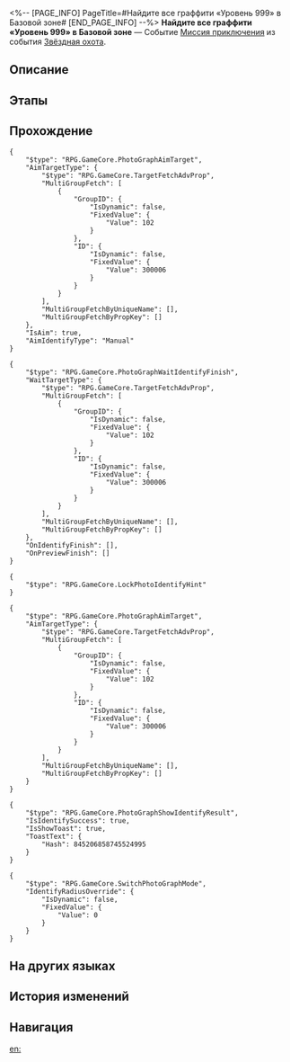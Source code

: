<%-- [PAGE_INFO]
PageTitle=#Найдите все граффити «Уровень 999» в Базовой зоне#
[END_PAGE_INFO] --%>
{{Дополнить|Диалоги.}}
{{Миссия Инфобокс
|id              = 8000153
|Название        = 
|Изображение     = Миссия Найдите все граффити «Уровень 999» в Базовой зоне.png
|Тип             = Миссия приключения
|Событие         = Звёздная охота
|Глава           = 
|Условия         = Завершена [[Миссия компаньона]] «[[Дух Панклорда]]»
|Персонажи       = Первопроходец
|СтартЛокация    = [[Космическая станция «Герта»]] — [[Базовая зона]]
|Мир             = Космическая станция «Герта»
|Предыдущая      = 
|Следующая       = 
|Награды         = 
}}
'''Найдите все граффити «Уровень 999» в Базовой зоне''' — Событие [[Миссия приключения]] из события [[Звёздная охота]].

==Описание==
{{Описание|<!--официальное описание из Перекрёстка судеб-->}}

==Этапы==


==Прохождение==
{{Дополнить}}
<pre>{
	"$type": "RPG.GameCore.PhotoGraphAimTarget",
	"AimTargetType": {
		"$type": "RPG.GameCore.TargetFetchAdvProp",
		"MultiGroupFetch": [
			{
				"GroupID": {
					"IsDynamic": false,
					"FixedValue": {
						"Value": 102
					}
				},
				"ID": {
					"IsDynamic": false,
					"FixedValue": {
						"Value": 300006
					}
				}
			}
		],
		"MultiGroupFetchByUniqueName": [],
		"MultiGroupFetchByPropKey": []
	},
	"IsAim": true,
	"AimIdentifyType": "Manual"
}</pre>
<pre>{
	"$type": "RPG.GameCore.PhotoGraphWaitIdentifyFinish",
	"WaitTargetType": {
		"$type": "RPG.GameCore.TargetFetchAdvProp",
		"MultiGroupFetch": [
			{
				"GroupID": {
					"IsDynamic": false,
					"FixedValue": {
						"Value": 102
					}
				},
				"ID": {
					"IsDynamic": false,
					"FixedValue": {
						"Value": 300006
					}
				}
			}
		],
		"MultiGroupFetchByUniqueName": [],
		"MultiGroupFetchByPropKey": []
	},
	"OnIdentifyFinish": [],
	"OnPreviewFinish": []
}</pre>
<pre>{
	"$type": "RPG.GameCore.LockPhotoIdentifyHint"
}</pre>
<pre>{
	"$type": "RPG.GameCore.PhotoGraphAimTarget",
	"AimTargetType": {
		"$type": "RPG.GameCore.TargetFetchAdvProp",
		"MultiGroupFetch": [
			{
				"GroupID": {
					"IsDynamic": false,
					"FixedValue": {
						"Value": 102
					}
				},
				"ID": {
					"IsDynamic": false,
					"FixedValue": {
						"Value": 300006
					}
				}
			}
		],
		"MultiGroupFetchByUniqueName": [],
		"MultiGroupFetchByPropKey": []
	}
}</pre>
<pre>{
	"$type": "RPG.GameCore.PhotoGraphShowIdentifyResult",
	"IsIdentifySuccess": true,
	"IsShowToast": true,
	"ToastText": {
		"Hash": 845206858745524995
	}
}</pre>
:<!--1-second delay-->
<pre>{
	"$type": "RPG.GameCore.SwitchPhotoGraphMode",
	"IdentifyRadiusOverride": {
		"IsDynamic": false,
		"FixedValue": {
			"Value": 0
		}
	}
}</pre>
{{Диалог Конец}}

==На других языках==
{{На других языках
|en   = Look for the "Level 999" graffiti in the base zone
|zhs  = 寻找基座舱段的「等级：999」涂鸦
|zht  = 尋找基座艙段的「等級：999」塗鴉
|ja   = ベース部分にある「Lv.999」のラクガキを見つける
|ko   = 베이스 캐빈의 「레벨: 999」 그래피티 찾기
|es   = Busca el grafiti del nivel 999 en la zona de la base
|fr   = Trouver le graffiti «&nbsp;Niveau 999&nbsp;» dans la Zone de base
|ru   = Найдите все граффити «Уровень 999» в Базовой зоне
|th   = ตามหากราฟฟิตี้ "Level 999" ใน Base Zone
|vi   = Tìm graffiti "Cấp: 999" trong Khoang Cơ Sở
|de   = Finde das Graffiti „Stufe 999“ in der Basiszone.
|id   = Temukan grafiti "Level 999" di Base Zone
|pt   = Procure pelo grafite "Nível 999" na Zona Base
}}

==История изменений==
{{История изменений|3.5}}

==Навигация==
{{Миссия приключения Навбокс|Глава }}

[[en:]]
